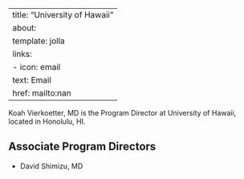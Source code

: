 
---
title: "University of Hawaii"
about:
  template: jolla
  links:
    - icon: email
      text: Email
      href: mailto:nan
---

Koah Vierkoetter, MD is the Program Director at University of Hawaii, located in Honolulu, HI. 

## Associate Program Directors

- David Shimizu, MD
